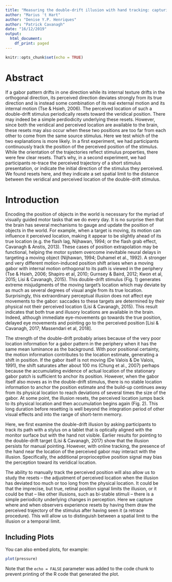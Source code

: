 ```yaml
---
title: "Measuring the double-drift illusion with hand tracking: capturing illusion resets"
author: "Marius 't Hart"
author: "Denise Y.P. Henriques"
author: "Patrick Cavanagh"
date: "16/12/2019"
output:
  html_document:
    df_print: paged
---
```


```r
knitr::opts_chunk$set(echo = TRUE)
```

# Abstract

If a gabor pattern drifts in one direction while its internal texture drifts in the orthogonal direction, its perceived direction deviates strongly from its true direction and is instead some combination of its real external motion and its internal motion (Tse & Hsieh, 2006). The perceived location of such a double-drift stimulus periodically resets toward the veridical position. There may indeed be a simple perdiodicity underlying these resets. However, since both the veridical and perceived location are available to the brain, these resets may also occur when these two positions are too far from each other to come from the same source stimulus. Here we test which of the two explanations is more likely. In a first experiment, we had participants continuously track the position of the perceived position of the stimulus. While the orientation of the trajectories reflect stimulus properties, there were few clear resets. That’s why, in a second experiment, we had participants re-trace the perceived trajectory of a short stimulus presentation, or indicate the initial direction of the stimulus they perceived. We found resets here, and they indicate a set spatial limit to the distance between the veridical and perceived location of the double-drift stimulus.

# Introduction

Encoding the position of objects in the world is necessary for the myriad of visually guided motor tasks that we do every day. It is no surprise then that the brain has several mechanisms to gauge and update the position of objects in the world. For example, when a target is moving, its motion can influence it perceived location, making it appear to be slightly ahead of its true location (e.g. the flash lag, Nijhawan, 1994; or the flash grab effect, Cavanagh & Anstis, 2013). These cases of position extrapolation may be functional, helping the motor system overcome inevitable neural delays in targeting a moving object (Nijhawan, 1994; Duhamel et al., 1992). A stronger and very different motion-induced position shift arises when a moving gabor with internal motion orthogonal to its path is viewed in the periphery (Tse & Hsieh, 2006; Shapiro et al, 2010; Gurnsey & Baird, 2012; Kwon et al, 2015; Lisi & Cavanagh, 2015). This double-drift stimulus (Fig. 1) generates extreme misjudgments of the moving target’s location which may deviate by as much as several degrees of visual angle from its true location. Surprisingly, this extraordinary perceptual illusion does not affect eye movements to the gabor: saccades to these targets are determined by their physical not their perceived location (Lisi & Cavanagh, 2015). This result indicates that both true and illusory locations are available in the brain. Indeed, although immediate eye-movements go towards the true position, delayed eye movements and pointing go to the perceived position [Lisi & Cavanagh, 2017; Massendari et al, 2018].

The strength of the double-drift probably arises because of the very poor location information for a gabor pattern in the periphery when it has the same mean luminance as the background. With poor positional certainty, the motion information contributes to the location estimate, generating a shift in position. If the gabor itself is not moving (De Valois & De Valois, 1991), the shift saturates after about 100 ms (Chung et al., 2007) perhaps because the accumulating evidence of actual location of the stationary gabor patch is sufficient to anchor its position. However, when the gabor itself also moves as in the double-drift stimulus, there is no stable location information to anchor the position estimate and the build-up continues away from its physical location to reach deviations of several times the size of the gabor. At some point, the illusion resets, the perceived location jumps back to its physical location and then accumulation begins again (Fig. 2). This long duration before resetting is well beyond the integration period of other visual effects and into the range of short-term memory. 

Here, we first examine the double-drift illusion by asking participants to track its path with a stylus on a tablet that is optically aligned with the monitor surface but with the hand not visible. Earlier results for pointing to the double-drift target (Lisi & Cavanagh, 2017) show that the illusion persists for manual pointing. However, with online tracking, the presence of the hand near the location of the perceived gabor may interact with the illusion. Specifically, the additional proprioceptive position signal may bias the perception toward its veridical location.

The ability to manually track the perceived position will also allow us to study the resets – the adjustment of perceived location when the illusion has deviated too much or too long from the physical location. It could be that the imprecise, but true, retinal position signal limits the illusion, or it could be that – like other illusions, such as bi-stable stimuli – there is a simple periodicity underlying changes in perception. Here we capture where and when observers experience resets by having them draw the perceived trajectory of the stimulus after having seen it (a retrace procedure). This will allow us to distinguish between a spatial limit to the illusion or a temporal limit.




## Including Plots

You can also embed plots, for example:

```r
plot(pressure)
```

Note that the `echo = FALSE` parameter was added to the code chunk to prevent printing of the R code that generated the plot.

